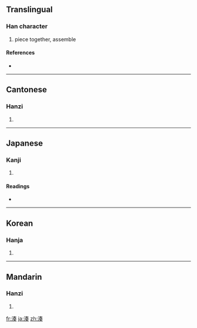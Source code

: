 {{also|凑}}
==Translingual==

===Han character===
{{Han char|rn=85|rad=水|as=09|sn=12|four=3513<sub>4</sub>|canj=水手大大 (EQKK)}}

# piece together, assemble

====References====
* {{Han ref|kx=0636.220|dkj=17822|dj=1043.200|hdz=31666.090|uh=6E4A|ud=28234|bh=B4EA|bd=46314}}

----

==Cantonese==

===Hanzi===
{{yue-hanzi|jyut=|y=chau3|sim=凑}}

# {{defn|Cantonese}}

----

==Japanese==

===Kanji===
{{ja-kanji|grade=|rs=水09}}

# {{defn|Japanese}}

====Readings====
* {{ja-readings|on=[[そう]] (sō)|kun=[[みなと]] (minato), [[あつまる]] (atsumaru)}}

----

==Korean==

===Hanja===
{{ko-hanja|hangeul=주|eumhun=|rv=ju|mr=chu|y=cwu}}

# {{defn|Korean}}

----

==Mandarin==

===Hanzi===
{{cmn-hanzi|sim=凑|pin=[[còu]] ([[cou4]])|wg=ts'ou<sup>4</sup>}}

# {{defn|Mandarin}}

[[fr:湊]]
[[ja:湊]]
[[zh:湊]]